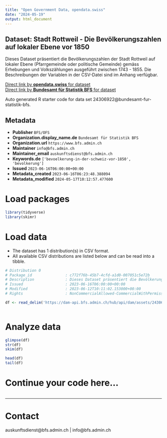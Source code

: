 ```yaml
---
title: "Open Government Data, opendata.swiss"
date: "2024-05-19"
output: html_document
---
```


## Dataset: Stadt Rottweil - Die Bevölkerungszahlen auf lokaler Ebene vor 1850

Dieses Dataset präsentiert die Bevölkerungszahlen der Stadt Rottweil auf lokaler Ebene (Pfarrgemeinde oder politische Gemeinde) gemäss Erhebungen und Volkszählungen ausgeführt zwischen 1743 - 1855. Die Beschreibungen der Variablen in der CSV-Datei sind im Anhang verfügbar.

[Direct link by **opendata.swiss** for dataset](https://opendata.swiss/de/dataset/stadt-rottweil-die-bevolkerungszahlen-auf-lokaler-ebene-vor-1850)<br>
[Direct link by **Bundesamt für Statistik BFS** for dataset](https://www.bfs.admin.ch/asset/de/ts-x-01-2223-RW)

Auto generated R starter code for data set 24306922@bundesamt-fur-statistik-bfs.

## Metadata

- **Publisher** `BFS/OFS`
- **Organization.display_name.de** `Bundesamt für Statistik BFS`
- **Organization.url** `https://www.bfs.admin.ch`
- **Maintainer** `info@bfs.admin.ch`
- **Maintainer_email** `auskunftsdienst@bfs.admin.ch`
- **Keywords.de** `['bevoelkerung-in-der-schweiz-vor-1850', 'bevolkerung']`
- **Issued** `2023-06-16T06:00:00+00:00`
- **Metadata_created** `2023-06-16T06:23:48.388094`
- **Metadata_modified** `2024-05-17T10:12:57.477600`


# Load packages

```r

library(tidyverse)
library(skimr)

```

# Load data

-   The dataset has 1 distribution(s) in CSV format.
-   All available CSV distributions are listed below and can be read into a tibble.

```r

# Distribution 0
# Package_id               : c772f76b-45b7-4cfd-a1d0-007051c5e72b
# Description              : Dieses Dataset präsentiert die Bevölkerungszahlen der Stadt Rottweil auf lokaler Ebene (Pfarrgemeinde oder politische Gemeinde) gemäss Erhebungen und Volkszählungen ausgeführt zwischen 1743 - 1855. Die Beschreibungen der Variablen in der CSV-Datei sind im Anhang verfügbar.
# Issued                   : 2023-06-16T06:00:00+00:00
# Modified                 : 2023-06-12T10:11:02.153000+00:00
# Rights                   : NonCommercialAllowed-CommercialWithPermission-ReferenceRequired

df <- read_delim('https://dam-api.bfs.admin.ch/hub/api/dam/assets/24306949/master')



```

# Analyze data

```r

glimpse(df)
str(df)
skim(df)

head(df)
tail(df)

```

# Continue your code here...

```r

```

------------------------------------------------------------------------

# Contact

auskunftsdienst@bfs.admin.ch | info@bfs.admin.ch
